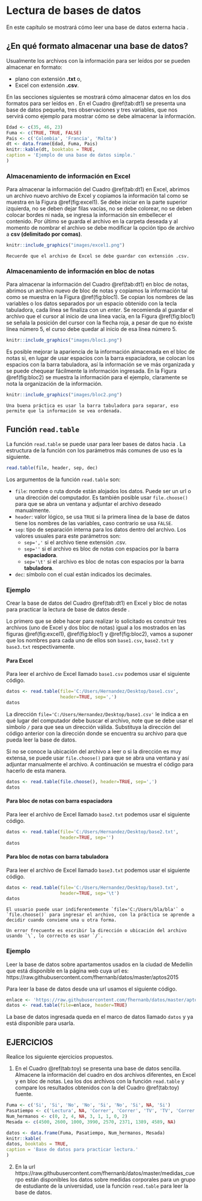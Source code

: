 # Lectura de bases de datos \index{lectura de bases de datos}

En este capítulo se mostrará cómo leer una base de datos externa hacia \proglang{R}.

## ¿En qué formato almacenar una base de datos? \index{.csv} \index{.txt}
Usualmente los archivos con la información para ser leídos por \proglang{R} se pueden almacenar en formato:

- plano con extensión __.txt__ o, 
- Excel con extensión __.csv__. 

En las secciones siguientes se mostrará cómo almacenar datos en los dos formatos para ser leídos en \proglang{R}. En el Cuadro \@ref(tab:dt1) se presenta una base de datos pequeña, tres observaciones y tres variables, que nos servirá como ejemplo para mostrar cómo se debe almacenar la información.

```r
Edad <- c(35, 46, 23)
Fuma <- c(TRUE, TRUE, FALSE)
Pais <- c('Colombia', 'Francia', 'Malta')
dt <- data.frame(Edad, Fuma, Pais)
knitr::kable(dt, booktabs = TRUE,
caption = 'Ejemplo de una base de datos simple.'
)
```

### Almacenamiento de información en Excel \index{Excel}
Para almacenar la información del Cuadro \@ref(tab:dt1) en Excel, abrimos un archivo nuevo archivo de Excel y copiamos la información tal como se muestra en la Figura \@ref(fig:excel1). Se debe iniciar en la parte superior izquierda, no se deben dejar filas vacías, no se debe colorear, no se deben colocar bordes ni nada, se ingresa la información sin embellecer el contenido. Por último se guarda el archivo en la carpeta deseada y al momento de nombrar el archivo se debe modificar la opción tipo de archivo a __csv (delimitado por comas)__.

```r
knitr::include_graphics("images/excel1.png")
```

```block2
Recuerde que el archivo de Excel se debe guardar con extensión .csv.
```

### Almacenamiento de información en bloc de notas \index{bloc de notas}
Para almacenar la información del Cuadro \@ref(tab:dt1) en bloc de notas, abrimos un archivo nuevo de bloc de notas y copiamos la información tal como se muestra en la Figura \@ref(fig:bloc1). Se copian los nombres de las variables o los datos separados por un espacio obtenido con la tecla tabuladora, cada línea se finaliza con un _enter_. Se recomienda al guardar el archivo que el cursor al inicio de una línea vacía, en la Figura \@ref(fig:bloc1) se señala la posición del cursor con la flecha roja, a pesar de que no éxiste línea número 5, el curso debe quedar al inicio de esa línea número 5.

```r
knitr::include_graphics("images/bloc1.png")
```

Es posible mejorar la apariencia de la información almacenada en el bloc de notas si, en lugar de usar espacios con la barra espaciadora, se colocan los espacios con la barra tabuladora, así la información se ve más organizada y se puede chequear fácilmente la información ingresada. En la Figura \@ref(fig:bloc2) se muestra la información para el ejemplo, claramente se nota la organización de la información.

```r
knitr::include_graphics("images/bloc2.png")
```

```block2
Una buena práctica es usar la barra tabuladora para separar, eso permite que la información se vea ordenada.
```

## Función `read.table` \index{read.table}
La función `read.table` se puede usar para leer bases de datos hacia \proglang{R}. La estructura de la función con los parámetros más comunes de uso es la siguiente.

```r
read.table(file, header, sep, dec)
```

Los argumentos de la función `read.table` son:

- `file`: nombre o ruta donde están alojados los datos. Puede ser un url o una dirección del computador. Es también posible usar `file.choose()` para que se abra un ventana y adjuntar el archivo deseado manualmente.
- `header`: valor lógico, se usa `TRUE` si la primera línea de la base de datos tiene los nombres de las variables, caso contrario se usa `FALSE`.
- `sep`: tipo de separación interna para los datos dentro del archivo. Los valores usuales para este parámetros son:
    - `sep=','` si el archivo tiene extensión .csv. 
    - `sep=''` si el archivo es bloc de notas con espacios por la barra __espaciadora__. 
    - `sep='\t'` si el archivo es bloc de notas con espacios por la barra __tabuladora__. 
- `dec`: símbolo con el cual están indicados los decimales.

### Ejemplo {-}
Crear la base de datos del Cuadro \@ref(tab:dt1) en Excel y bloc de notas para practicar la lectura de base de datos desde \proglang{R}.

Lo primero que se debe hacer para realizar lo solicitado es construir tres archivos (uno de Excel y dos bloc de notas) igual a los mostrados en las figuras \@ref(fig:excel1), \@ref(fig:bloc1) y \@ref(fig:bloc2), vamos a suponer que los nombres para cada uno de ellos son `base1.csv`, `base2.txt` y `base3.txt` respectivamente.

#### Para Excel {-}

Para leer el archivo de Excel llamado `base1.csv` podemos usar el siguiente código.

```r
datos <- read.table(file='C:/Users/Hernandez/Desktop/base1.csv',
                    header=TRUE, sep=',')
datos
```

La dirección `file='C:/Users/Hernandez/Desktop/base1.csv'` le indica a \proglang{R} en qué lugar del computador debe buscar el archivo, note que se debe usar el símbolo `/` para que sea un dirección válida. Substituya la dirección del código anterior con la dirección donde se encuentra su archivo para que pueda leer la base de datos.

Si no se conoce la ubicación del archivo a leer o si la dirección es muy extensa, se puede usar `file.choose()` para que se abra una ventana y así adjuntar manualmente el archivo. A continuación se muestra el código para hacerlo de esta manera.

```r
datos <- read.table(file.choose(), header=TRUE, sep=',')
datos
```

#### Para bloc de notas con barra espaciadora {-}

Para leer el archivo de Excel llamado `base2.txt` podemos usar el siguiente código.

```r
datos <- read.table(file='C:/Users/Hernandez/Desktop/base2.txt',
                    header=TRUE, sep='')
datos
```

#### Para bloc de notas con barra tabuladora {-}

Para leer el archivo de Excel llamado `base3.txt` podemos usar el siguiente código.

```r
datos <- read.table(file='C:/Users/Hernandez/Desktop/base3.txt',
                    header=TRUE, sep='\t')
datos
```

```block2
El usuario puede usar indiferentemente `file='C:/Users/bla/bla'` o `file.choose()` para ingresar el archivo, con la práctica se aprende a decidir cuando conviene una u otra forma. 
```

```block2
Un error frecuente es escribir la dirección o ubicación del archivo usando `\`, lo correcto es usar `/`.
```

### Ejemplo {-}
Leer la base de datos sobre apartamentos usados en la ciudad de Medellín que está disponible en la página web cuya url es: https://raw.githubusercontent.com/fhernanb/datos/master/aptos2015

Para leer la base de datos desde una url usamos el siguiente código.

```r
enlace <- 'https://raw.githubusercontent.com/fhernanb/datos/master/aptos2015'
datos <- read.table(file=enlace, header=TRUE)
```

La base de datos ingresada queda en el marco de datos llamado `datos` y ya está disponible para usarla.

## EJERCICIOS {-}
Realice los siguiente ejercicios propuestos.

1. En el Cuadro \@ref(tab:toy) se presenta una base de datos sencilla. Almacene la información del cuadro en dos archivos diferentes, en Excel y en bloc de notas. Lea los dos archivos con la función `read.table` y compare los resultados obtenidos con la del Cuadro \@ref(tab:toy) fuente.

```r
Fuma <- c('Si', 'Si', 'No', 'No', 'Si', 'No', 'Si', NA, 'Si')
Pasatiempo <- c('Lectura', NA, 'Correr', 'Correr', 'TV', 'TV', 'Correr', 'Correr', 'Lectura')
Num_hermanos <- c(0, 2, 4, NA, 3, 1, 1, 0, 2)
Mesada <- c(4500, 2600, 1000, 3990, 2570, 2371, 1389, 4589, NA)

datos <- data.frame(Fuma, Pasatiempo, Num_hermanos, Mesada)
knitr::kable(
datos, booktabs = TRUE,
caption = 'Base de datos para practicar lectura.'
)
```

2. En la url https://raw.githubusercontent.com/fhernanb/datos/master/medidas_cuerpo están disponibles los datos sobre medidas corporales para un grupo de estudiante de la universidad, use la función `read.table` para leer la base de datos.


